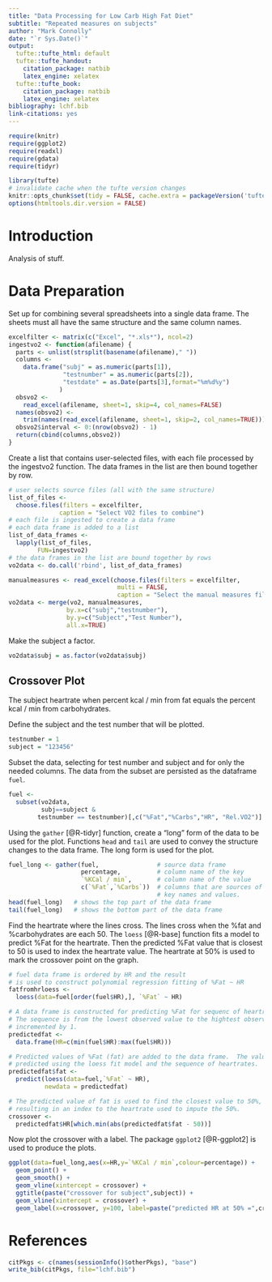 ```yaml
---
title: "Data Processing for Low Carb High Fat Diet"
subtitle: "Repeated measures on subjects"
author: "Mark Connolly"
date: "`r Sys.Date()`"
output:
  tufte::tufte_html: default
  tufte::tufte_handout:
    citation_package: natbib
    latex_engine: xelatex
  tufte::tufte_book:
    citation_package: natbib
    latex_engine: xelatex
bibliography: lchf.bib
link-citations: yes
---
```


```r
require(knitr)
require(ggplot2)
require(readxl)
require(gdata)
require(tidyr)

library(tufte)
# invalidate cache when the tufte version changes
knitr::opts_chunk$set(tidy = FALSE, cache.extra = packageVersion('tufte'))
options(htmltools.dir.version = FALSE)
```

# Introduction
Analysis of stuff.

# Data Preparation
Set up for combining several spreadsheets into a single data frame.  The sheets must all have the same structure and the same column names.
```r
excelfilter <- matrix(c("Excel", "*.xls*"), ncol=2)
ingestvo2 <- function(afilename) {
  parts <- unlist(strsplit(basename(afilename)," "))
  columns <- 
    data.frame("subj" = as.numeric(parts[1]),
               "testnumber" = as.numeric(parts[2]),
               "testdate" = as.Date(parts[3],format="%m%d%y")
              ) 
  obsvo2 <- 
    read_excel(afilename, sheet=1, skip=4, col_names=FALSE)
  names(obsvo2) <- 
    trim(names(read_excel(afilename, sheet=1, skip=2, col_names=TRUE)))
  obsvo2$interval <- 0:(nrow(obsvo2) - 1)
  return(cbind(columns,obsvo2))
}
```

Create a list that contains user-selected files, with each file processed by the ingestvo2 function.  The data frames in the list are then bound together by row.

```r
# user selects source files (all with the same structure)
list_of_files <- 
  choose.files(filters = excelfilter,
              caption = "Select VO2 files to combine")
# each file is ingested to create a data frame
# each data frame is added to a list 
list_of_data_frames <- 
  lapply(list_of_files, 
        FUN=ingestvo2)
# the data frames in the list are bound together by rows
vo2data <- do.call('rbind', list_of_data_frames)
```

```r
manualmeasures <- read_excel(choose.files(filters = excelfilter,
                              multi = FALSE,
                              caption = "Select the manual measures file"))
vo2data <- merge(vo2, manualmeasures, 
                by.x=c("subj","testnumber"), 
                by.y=c("Subject","Test Number"), 
                all.x=TRUE)

```

Make the subject a factor.
```r
vo2data$subj = as.factor(vo2data$subj)
```


## Crossover Plot
The subject heartrate when percent kcal / min from fat equals the percent kcal / min from carbohydrates.

Define the subject and the test number that will be plotted.
```r
testnumber = 1
subject = "123456"
```

Subset the data, selecting for test number and subject and for only the needed columns.  The data from the subset are persisted as the dataframe `fuel`.
```r
fuel <- 
  subset(vo2data, 
         subj==subject & 
        testnumber == testnumber)[,c("%Fat","%Carbs","HR", "Rel.VO2")]
```

Using the `gather` [@R-tidyr] function, create a "long" form of the data to be used for the plot. Functions `head` and `tail` are used to convey the structure changes to the data frame.  The long form is used for the plot.
```r
fuel_long <- gather(fuel,                # source data frame
                    percentage,          # column name of the key
                    `%KCal / min`,       # column name of the value
                    c(`%Fat`,`%Carbs`))  # columns that are sources of
                                         # key names and values.
head(fuel_long)   # shows the top part of the data frame
tail(fuel_long)   # shows the bottom part of the data frame
```

Find the heartrate where the lines cross.  The lines cross when the %fat and %carbohydrates are each 50.  The `loess` [@R-base] function fits a model to predict %Fat for the heartrate. Then the predicted %Fat value that is closest to 50 is used to index the heartrate value.  The heartrate at 50% is used to mark the crossover point on the graph.
```r
# fuel data frame is ordered by HR and the result
# is used to construct polynomial regression fitting of %Fat ~ HR
fatfromhrloess <-
  loess(data=fuel[order(fuel$HR),], `%Fat` ~ HR)

# A data frame is constructed for predicting %Fat for sequenc of heartrate values.
# The sequence is from the lowest observed value to the hightest observed value, 
# incremented by 1.
predictedfat <- 
  data.frame(HR=c(min(fuel$HR):max(fuel$HR)))

# Predicted values of %Fat (fat) are added to the data frame.  The values are 
# predicted using the loess fit model and the sequence of heartrates.
predictedfat$fat <- 
  predict(loess(data=fuel,`%Fat` ~ HR), 
          newdata = predictedfat)

# The predicted value of fat is used to find the closest value to 50%,
# resulting in an index to the heartrate used to impute the 50%.  
crossover <- 
  predictedfat$HR[which.min(abs(predictedfat$fat - 50))]
```

Now plot the crossover with a label.  The package `ggplot2` [@R-ggplot2] is used to produce the plots.
```r
ggplot(data=fuel_long,aes(x=HR,y=`%KCal / min`,colour=percentage)) + 
  geom_point() + 
  geom_smooth() +
  geom_vline(xintercept = crossover) +
  ggtitle(paste("crossover for subject",subject)) + 
  geom_vline(xintercept = crossover) +
  geom_label(x=crossover, y=100, label=paste("predicted HR at 50% =",crossover,"bpm"))
```

# References
```r
citPkgs <- c(names(sessionInfo()$otherPkgs), "base")
write_bib(citPkgs, file="lchf.bib")

```

